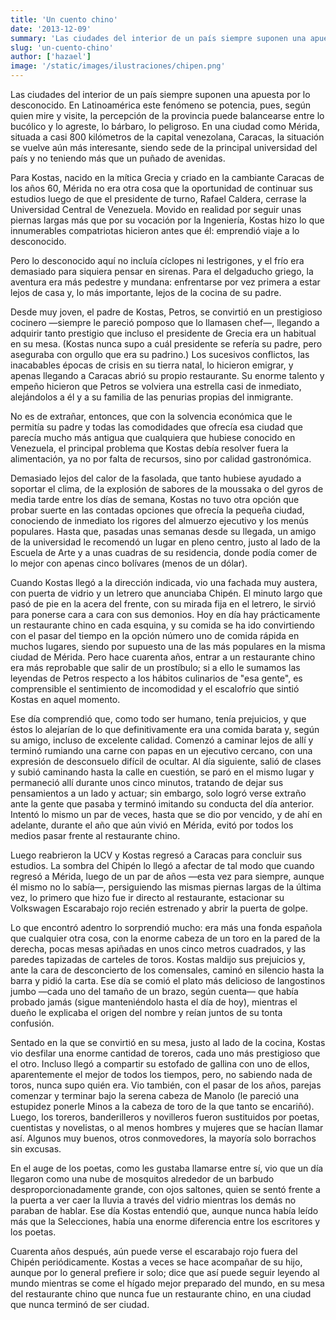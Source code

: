```yaml
---
title: 'Un cuento chino'
date: '2013-12-09'
summary: 'Las ciudades del interior de un país siempre suponen una apuesta por lo desconocido. En Latinoamérica este fenómeno se potencia, pues, según quien mire y visite, la percepción de la provincia puede balancearse entre lo bucólico y lo agreste, lo bárbaro, lo peligroso. '
slug: 'un-cuento-chino'
author: ['hazael']
image: '/static/images/ilustraciones/chipen.png'
---
```


Las ciudades del interior de un país siempre suponen una apuesta por lo desconocido. En Latinoamérica este fenómeno se potencia, pues, según quien mire y visite, la percepción de la provincia puede balancearse entre lo bucólico y lo agreste, lo bárbaro, lo peligroso. En una ciudad como Mérida, situada a casi 800 kilómetros de la capital venezolana, Caracas, la situación se vuelve aún más interesante, siendo sede de la principal universidad del país y no teniendo más que un puñado de avenidas.

Para Kostas, nacido en la mítica Grecia y criado en la cambiante Caracas de los años 60, Mérida no era otra cosa que la oportunidad de continuar sus estudios luego de que el presidente de turno, Rafael Caldera, cerrase la Universidad Central de Venezuela. Movido en realidad por seguir unas piernas largas más que por su vocación por la Ingeniería, Kostas hizo lo que innumerables compatriotas hicieron antes que él: emprendió viaje a lo desconocido.

Pero lo desconocido aquí no incluía cíclopes ni lestrigones, y el frío era demasiado para siquiera pensar en sirenas. Para el delgaducho griego, la aventura era más pedestre y mundana: enfrentarse por vez primera a estar lejos de casa y, lo más importante, lejos de la cocina de su padre.

Desde muy joven, el padre de Kostas, Petros, se convirtió en un prestigioso cocinero —siempre le pareció pomposo que lo llamasen chef—, llegando a adquirir tanto prestigio que incluso el presidente de Grecia era un habitual en su mesa. (Kostas nunca supo a cuál presidente se refería su padre, pero aseguraba con orgullo que era su padrino.) Los sucesivos conflictos, las inacabables épocas de crisis en su tierra natal, lo hicieron emigrar, y apenas llegando a Caracas abrió su propio restaurante. Su enorme talento y empeño hicieron que Petros se volviera una estrella casi de inmediato, alejándolos a él y a su familia de las penurias propias del inmigrante.

No es de extrañar, entonces, que con la solvencia económica que le permitía su padre y todas las comodidades que ofrecía esa ciudad que parecía mucho más antigua que cualquiera que hubiese conocido en Venezuela, el principal problema que Kostas debía resolver fuera la alimentación, ya no por falta de recursos, sino por calidad gastronómica.

Demasiado lejos del calor de la fasolada, que tanto hubiese ayudado a soportar el clima, de la explosión de sabores de la moussaka o del gyros de media tarde entre los días de semana, Kostas no tuvo otra opción que probar suerte en las contadas opciones que ofrecía la pequeña ciudad, conociendo de inmediato los rigores del almuerzo ejecutivo y los menús populares. Hasta que, pasadas unas semanas desde su llegada, un amigo de la universidad le recomendó un lugar en pleno centro, justo al lado de la Escuela de Arte y a unas cuadras de su residencia, donde podía comer de lo mejor con apenas cinco bolívares (menos de un dólar).

Cuando Kostas llegó a la dirección indicada, vio una fachada muy austera, con puerta de vidrio y un letrero que anunciaba Chipén. El minuto largo que pasó de pie en la acera del frente, con su mirada fija en el letrero, le sirvió para ponerse cara a cara con sus demonios. Hoy en día hay prácticamente un restaurante chino en cada esquina, y su comida se ha ido convirtiendo con el pasar del tiempo en la opción número uno de comida rápida en muchos lugares, siendo por supuesto una de las más populares en la misma ciudad de Mérida. Pero hace cuarenta años, entrar a un restaurante chino era más reprobable que salir de un prostíbulo; si a ello le sumamos las leyendas de Petros respecto a los hábitos culinarios de "esa gente", es comprensible el sentimiento de incomodidad y el escalofrío que sintió Kostas en aquel momento.

Ese día comprendió que, como todo ser humano, tenía prejuicios, y que éstos lo alejarían de lo que definitivamente era una comida barata y, según su amigo, incluso de excelente calidad. Comenzó a caminar lejos de allí y terminó rumiando una carne con papas en un ejecutivo cercano, con una expresión de desconsuelo difícil de ocultar. Al día siguiente, salió de clases y subió caminando hasta la calle en cuestión, se paró en el mismo lugar y permaneció allí durante unos cinco minutos, tratando de dejar sus pensamientos a un lado y actuar; sin embargo, solo logró verse extraño ante la gente que pasaba y terminó imitando su conducta del día anterior. Intentó lo mismo un par de veces, hasta que se dio por vencido, y de ahí en adelante, durante el año que aún vivió en Mérida, evitó por todos los medios pasar frente al restaurante chino.

Luego reabrieron la UCV y Kostas regresó a Caracas para concluir sus estudios. La sombra del Chipén lo llegó a afectar de tal modo que cuando regresó a Mérida, luego de un par de años —esta vez para siempre, aunque él mismo no lo sabía—, persiguiendo las mismas piernas largas de la última vez, lo primero que hizo fue ir directo al restaurante, estacionar su Volkswagen Escarabajo rojo recién estrenado y abrir la puerta de golpe.

Lo que encontró adentro lo sorprendió mucho: era más una fonda española que cualquier otra cosa, con la enorme cabeza de un toro en la pared de la derecha, pocas mesas apiñadas en unos cinco metros cuadrados, y las paredes tapizadas de carteles de toros. Kostas maldijo sus prejuicios y, ante la cara de desconcierto de los comensales, caminó en silencio hasta la barra y pidió la carta. Ese día se comió el plato más delicioso de langostinos jumbo —cada uno del tamaño de un brazo, según cuenta— que había probado jamás (sigue manteniéndolo hasta el día de hoy), mientras el dueño le explicaba el origen del nombre y reían juntos de su tonta confusión.

Sentado en la que se convirtió en su mesa, justo al lado de la cocina, Kostas vio desfilar una enorme cantidad de toreros, cada uno más prestigioso que el otro. Incluso llegó a compartir su estofado de gallina con uno de ellos, aparentemente el mejor de todos los tiempos, pero, no sabiendo nada de toros, nunca supo quién era. Vio también, con el pasar de los años, parejas comenzar y terminar bajo la serena cabeza de Manolo (le pareció una estupidez ponerle Minos a la cabeza de toro de la que tanto se encariñó). Luego, los toreros, banderilleros y novilleros fueron sustituidos por poetas, cuentistas y novelistas, o al menos hombres y mujeres que se hacían llamar así. Algunos muy buenos, otros conmovedores, la mayoría solo borrachos sin excusas.

En el auge de los poetas, como les gustaba llamarse entre sí, vio que un día llegaron como una nube de mosquitos alrededor de un barbudo desproporcionadamente grande, con ojos saltones, quien se sentó frente a la puerta a ver caer la lluvia a través del vidrio mientras los demás no paraban de hablar. Ese día Kostas entendió que, aunque nunca había leído más que la Selecciones, había una enorme diferencia entre los escritores y los poetas.

Cuarenta años después, aún puede verse el escarabajo rojo fuera del Chipén periódicamente. Kostas a veces se hace acompañar de su hijo, aunque por lo general prefiere ir solo; dice que así puede seguir leyendo al mundo mientras se come el hígado mejor preparado del mundo, en su mesa del restaurante chino que nunca fue un restaurante chino, en una ciudad que nunca terminó de ser ciudad. 
